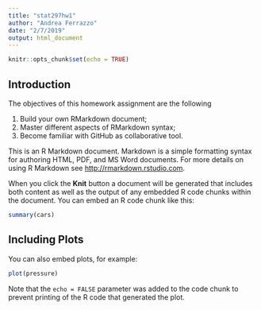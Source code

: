```yaml
---
title: "stat297hw1"
author: "Andrea Ferrazzo"
date: "2/7/2019"
output: html_document
---
```


```r
knitr::opts_chunk$set(echo = TRUE)
```

## Introduction


The objectives of this homework assignment are the following

1. Build your own RMarkdown document;
2. Master different aspects of RMarkdown syntax;
#. Become familiar with GitHub as collaborative tool.

This is an R Markdown document. Markdown is a simple formatting syntax for authoring HTML, PDF, and MS Word documents. For more details on using R Markdown see <http://rmarkdown.rstudio.com>.

When you click the **Knit** button a document will be generated that includes both content as well as the output of any embedded R code chunks within the document. You can embed an R code chunk like this:

```r
summary(cars)
```

## Including Plots

You can also embed plots, for example:

```r
plot(pressure)
```

Note that the `echo = FALSE` parameter was added to the code chunk to prevent printing of the R code that generated the plot.
